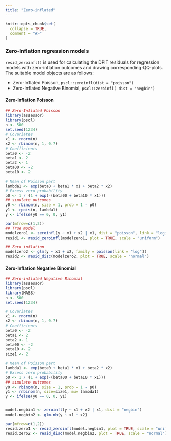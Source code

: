 ```yaml
---
title: "Zero-inflated"
---
```


```r
knitr::opts_chunk$set(
  collapse = TRUE,
  comment = "#>"
)
```

### Zero-Inflation regression models {.tabset .tabset-pills}
`resid_zeroinfl()` is used for calculating the DPIT residuals for regression models with zero-inflation outcomes and drawing corresponding QQ-plots. The suitable model objects are as follows: 

* Zero-Inflated Poisson, `pscl::zeroinfl(dist = "poisson")` 
* Zero-Inflated Negative Binomial, `pscl::zeroinfl( dist = "negbin")`

#### Zero-Inflation Poisson
```r
## Zero-Inflated Poisson
library(assessor)
library(pscl)
n <- 500
set.seed(1234)
# Covariates
x1 <- rnorm(n)
x2 <- rbinom(n, 1, 0.7)
# Coefficients
beta0 <- -2
beta1 <- 2
beta2 <- 1
beta00 <- -2
beta10 <- 2

# Mean of Poisson part
lambda1 <- exp(beta0 + beta1 * x1 + beta2 * x2)
# Excess zero probability
p0 <- 1 / (1 + exp(-(beta00 + beta10 * x1)))
## simulate outcomes
y0 <- rbinom(n, size = 1, prob = 1 - p0)
y1 <- rpois(n, lambda1)
y <- ifelse(y0 == 0, 0, y1)
```

```r
par(mfrow=c(1,2))
## True model
modelzero1 <- zeroinfl(y ~ x1 + x2 | x1, dist = "poisson", link = "logit")
resid1 <- resid_zeroinfl(modelzero1, plot = TRUE, scale = "uniform")

## Zero inflation
modelzero2 <- glm(y ~ x1 + x2, family = poisson(link = "log"))
resid2 <- resid_disc(modelzero2, plot = TRUE, scale = "normal")
```




#### Zero-Inflation Negative Binomial
```r
## Zero-inflated Negative Binomial
library(assessor)
library(pscl)
library(MASS)
n <- 500
set.seed(1234)

# Covariates
x1 <- rnorm(n)
x2 <- rbinom(n, 1, 0.7)
# Coefficients
beta0 <- -2
beta1 <- 2
beta2 <- 1
beta00 <- -2
beta10 <- 2
size1 <- 2

# Mean of Poisson part
lambda1 <- exp(beta0 + beta1 * x1 + beta2 * x2)
# Excess zero probability
p0 <- 1 / (1 + exp(-(beta00 + beta10 * x1)))
## simulate outcomes
y0 <- rbinom(n, size = 1, prob = 1 - p0)
y1 <- rnbinom(n, size=size1, mu= lambda1)
y <- ifelse(y0 == 0, 0, y1)


model.negbin1 <- zeroinfl(y ~ x1 + x2 | x1, dist = "negbin")
model.negbin2 <- glm.nb(y ~ x1 + x2)

par(mfrow=c(1,2))
resid.zero1 <- resid_zeroinfl(model.negbin1, plot = TRUE, scale = "uniform")
resid.zero2 <- resid_disc(model.negbin2, plot = TRUE, scale = "normal")
```




